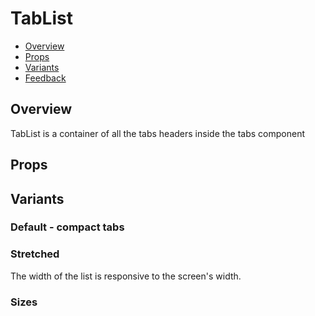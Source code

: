 
<Meta of={TabListStories} />

# TabList

- [Overview](#overview)
- [Props](#props)
- [Variants](#variants)
- [Feedback](#feedback)

## Overview

TabList is a container of all the tabs headers inside the tabs component

<Canvas of={TabListStories.Overview} />

## Props

<PropsTable />

## Variants

### Default - compact tabs

<Canvas of={TabListStories.Default} />

### Stretched

The width of the list is responsive to the screen's width.

<Canvas of={TabListStories.Stretched} />

### Sizes

<Canvas of={TabListStories.Sizes} />
